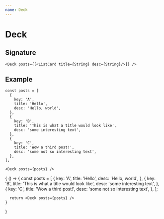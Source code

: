 ```yaml
---
name: Deck
---
```



# Deck

## Signature

```
<Deck posts={[<ListCard title={String} desc={String}/>]} />
```

## Example

```
const posts = [
  {
    key: 'A',
    title: 'Hello',
    desc: 'Hello, world',
  },
  {
    key: 'B',
    title: 'This is what a title would look like',
    desc: 'some interesting text',
  },
  {
    key: 'C',
    title: 'Wow a third post!',
    desc: 'some not so interesting text',
  },
];

<Deck posts={posts} />
```

<Playground>
  {
    () => {
      const posts = [
                    {
                      key: 'A',
                      title: 'Hello',
                      desc: 'Hello, world',
                    },
                    {
                      key: 'B',
                      title: 'This is what a title would look like',
                      desc: 'some interesting text',
                    },
                    {
                      key: 'C',
                      title: 'Wow a third post!',
                      desc: 'some not so interesting text',
                    },
                  ];

      return <Deck posts={posts} />
    }

}

</Playground>
